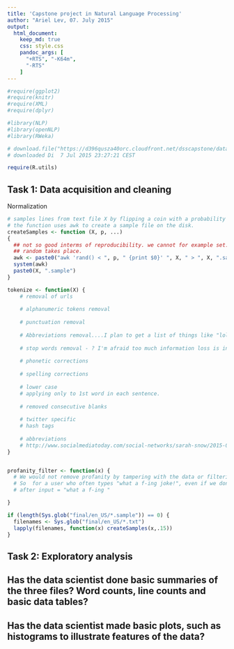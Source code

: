 ```yaml
---
title: 'Capstone project in Natural Language Processing'
author: "Ariel Lev, 07. July 2015"
output: 
  html_document:
    keep_md: true
    css: style.css
    pandoc_args: [
      "+RTS", "-K64m",
      "-RTS"
    ]    
---
```

```r
#require(ggplot2)
#require(knitr)
#require(XML)
#require(dplyr)

#library(NLP)
#library(openNLP)
#library(RWeka)

# download.file("https://d396qusza40orc.cloudfront.net/dsscapstone/dataset/Coursera-SwiftKey.zip", method="curl", destfile="swiftKey.zip")
# downloaded Di  7 Jul 2015 23:27:21 CEST

require(R.utils)
```

## Task 1: Data acquisition and cleaning
Normalization
```r
# samples lines from text file X by flipping a coin with a probability p of success
# the function uses awk to create a sample file on the disk.
createSamples <- function (X, p, ...) 
{
  ## not so good interms of reproducibility. we cannot for example set.seed before
  ## random takes place.
  awk <- paste0("awk 'rand() < ", p, " {print $0}' ", X, " > ", X, ".sample")
  system(awk)
  paste0(X, ".sample")
}

tokenize <- function(X) {
    # removal of urls
    
    # alphanumeric tokens removal
  
    # punctuation removal
  
    # Abbreviations removal....I plan to get a list of things like "lol"
  
    # stop words removal - ? I'm afraid too much information loss is involved. 
    
    # phonetic corrections
  
    # spelling corrections
  
    # lower case
    # applying only to 1st word in each sentence. 
  
    # removed consecutive blanks
  
    # twitter specific
    # hash tags
  
    # abbreviations
    # http://www.socialmediatoday.com/social-networks/sarah-snow/2015-07-08/get-out-your-twittonary-twitter-abbreviations-you-must-know
}


profanity_filter <- function(x) {
  # We would not remove profanity by tampering with the data or filtering the model, as that would be against our goal of making 100% accurate predictions.
  # So  for a user who often types "what a f-ing joke!", even if we don't show the f-word in the prediction after input = "what a ", we ought to predict "joke"   
  # after input = "what a f-ing "

}

if (length(Sys.glob("final/en_US/*.sample")) == 0) {
  filenames <- Sys.glob("final/en_US/*.txt")
  lapply(filenames, function(x) createSamples(x,.15))
}


```

## Task 2: Exploratory analysis



## Has the data scientist done basic summaries of the three files? Word counts, line counts and basic data tables?
## Has the data scientist made basic plots, such as histograms to illustrate features of the data?